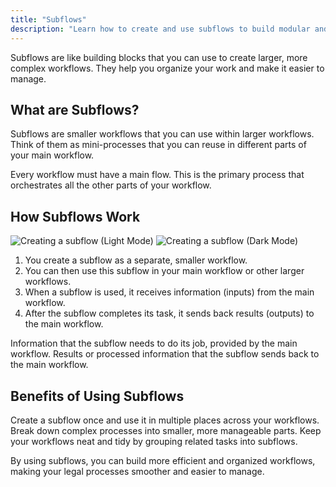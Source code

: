 ```yaml
---
title: "Subflows"
description: "Learn how to create and use subflows to build modular and reusable components in your workflows"
---
```


<Callout type="info">
  Subflows are like building blocks that you can use to create larger, more complex workflows. They help you organize your work and make it easier to manage.
</Callout>

## What are Subflows?

Subflows are smaller workflows that you can use within larger workflows. Think of them as mini-processes that you can reuse in different parts of your main workflow.

<Card title="Main Flow" icon="diagram-project">
  Every workflow must have a main flow. This is the primary process that orchestrates all the other parts of your workflow.
</Card>

## How Subflows Work

<Frame className="block dark:hidden">
  <img src="/assets/block_create_subflow_light.gif" alt="Creating a subflow (Light Mode)" />
</Frame>
<Frame className="hidden dark:block">
  <img src="/assets/block_create_subflow_dark.gif" alt="Creating a subflow (Dark Mode)" />
</Frame>

1. You create a subflow as a separate, smaller workflow.
2. You can then use this subflow in your main workflow or other larger workflows.
3. When a subflow is used, it receives information (inputs) from the main workflow.
4. After the subflow completes its task, it sends back results (outputs) to the main workflow.

<CardGroup cols={2}>
  <Card title="Inputs" icon="arrow-right-to-bracket">
    Information that the subflow needs to do its job, provided by the main workflow.
  </Card>
  <Card title="Outputs" icon="arrow-right-from-bracket">
    Results or processed information that the subflow sends back to the main workflow.
  </Card>
</CardGroup>

## Benefits of Using Subflows

<Card title="Reusability" icon="recycle">
  Create a subflow once and use it in multiple places across your workflows.
</Card>

<Card title="Simplicity" icon="wand-magic-sparkles">
  Break down complex processes into smaller, more manageable parts.
</Card>

<Card title="Organization" icon="folder-tree">
  Keep your workflows neat and tidy by grouping related tasks into subflows.
</Card>

By using subflows, you can build more efficient and organized workflows, making your legal processes smoother and easier to manage.
